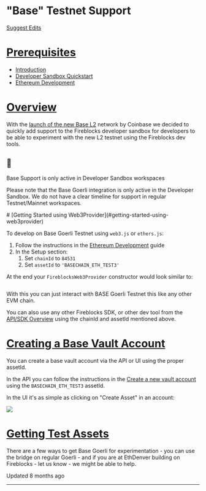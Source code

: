   # "Base" Testnet Support

[Suggest Edits](/edit/base-goerli-testnet)

# [Prerequisites](#prerequisites)

*   [Introduction](/docs/introduction)
*   [Developer Sandbox Quickstart](/docs/sandbox-quickstart)
*   [Ethereum Development](/docs/ethereum-development)

# [Overview](#overview)

With the [launch of the new Base L2](https://base.mirror.xyz/jjQnUq_UNTQOk7psnGBFOsShi7FlrRp8xevQUipG_Gk) network by Coinbase we decided to quickly add support to the Fireblocks developer sandbox for developers to be able to experiment with the new L2 testnet using the Fireblocks dev tools.

<Info>

## 📘

Base Support is only active in Developer Sandbox workspaces

Please note that the Base Goerli integration is only active in the Developer Sandbox. We do not have a clear timeline for support in regular Testnet/Mainnet workspaces.

</Info>
# [Getting Started using Web3Provider](#getting-started-using-web3provider)

To develop on Base Goerli Testnet using `web3.js` or `ethers.js`:

1.  Follow the instructions in the [Ethereum Development](/docs/ethereum-development) guide
2.  In the Setup section:
    1.  Set `chainId` to `84531`
    2.  Set `assetId` to `'BASECHAIN_ETH_TEST3'`

At the end your `FireblocksWeb3Provider` constructor would look similar to:

```

```

With this you can just interact with BASE Goerli Testnet this like any other EVM chain.

You can also use any other Fireblocks SDK, or other dev tool from the [API/SDK Overview](/docs/api-sdk-overview) using the chainId and assetId mentioned above.

# [Creating a Base Vault Account](#creating-a-base-vault-account)

You can create a base vault account via the API or UI using the proper assetId.

In the API you can follow the instructions in the [Create a new vault account](/reference/post_vault-accounts) using the `BASECHAIN_ETH_TEST3` assetId.

In the UI it's as simple as clicking on "Create Asset" in an account:

![](https://files.readme.io/a08aed0-image.png)

# [Getting Test Assets](#getting-test-assets)

There are a few ways to get Base Goerli for experimentation - you can use the bridge on regular Goerli - and if you are at EthDenver building on Fireblocks - let us know - we might be able to help.

Updated 8 months ago

* * *